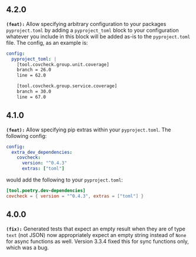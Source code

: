 ## 4.2.0
**`(feat):`** Allow specifying arbitrary configuration to your packages `pyproject.toml` by adding a `pyproject_toml` block to your configuration
whatever you include in this block will be added as-is to the `pyproject.toml` file. The config, as an example is:

```yaml
config:
  pyproject_toml: |
    [tool.covcheck.group.unit.coverage]
    branch = 26.0
    line = 62.0

    [tool.covcheck.group.service.coverage]
    branch = 30.0
    line = 67.0
```


## 4.1.0
**`(feat):`** Allow specifying pip extras within your `pyproject.toml`. The following config:

```yaml
config:
  extra_dev_dependencies:
    covcheck:
      version: "^0.4.3"
      extras: ["toml"]
```

would add the following to your `pyproject.toml`:

```toml
[tool.poetry.dev-dependencies]
covcheck = { version = "^0.4.3", extras = ["toml"] }
```


## 4.0.0
**`(fix):`** Generated tests that expect an empty result when they are of type `text` (not JSON) now appropriately expect an empty string instead of `None` for async functions as well.
Version 3.3.4 fixed this for sync functions only, which was a bug.


